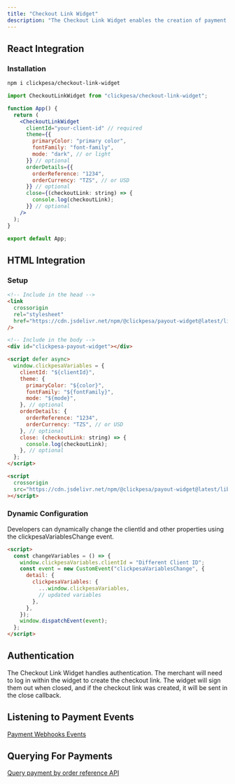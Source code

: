 ```yaml
---
title: "Checkout Link Widget"
description: "The Checkout Link Widget enables the creation of payment links that can be sent to customers, facilitating easy and secure payments."
---
```


## React Integration

### Installation

```bash
npm i clickpesa/checkout-link-widget
```

```jsx
import CheckoutLinkWidget from "clickpesa/checkout-link-widget";

function App() {
  return (
    <CheckoutLinkWidget
      clientId="your-client-id" // required
      theme={{
        primaryColor: "primary color",
        fontFamily: "font-family",
        mode: "dark", // or light
      }} // optional
      orderDetails={{
        orderReference: "1234",
        orderCurrency: "TZS", // or USD
      }} // optional
      close={(checkoutLink: string) => {
        console.log(checkoutLink);
      }} // optional
    />
  );
}

export default App;
```

## HTML Integration

### Setup

```html
<!-- Include in the head -->
<link
  crossorigin
  rel="stylesheet"
  href="https://cdn.jsdelivr.net/npm/@clickpesa/payout-widget@latest/lib/scripts/style.css"
/>

<!-- Include in the body -->
<div id="clickpesa-payout-widget"></div>

<script defer async>
  window.clickpesaVariables = {
    clientId: "${clientId}",
    theme: {
      primaryColor: "${color}",
      fontFamily: "${fontFamily}",
      mode: "${mode}",
    }, // optional
    orderDetails: {
      orderReference: "1234",
      orderCurrency: "TZS", // or USD
    }, // optional
    close: (checkoutLink: string) => {
      console.log(checkoutLink);
    }, // optional
  };
</script>

<script
  crossorigin
  src="https://cdn.jsdelivr.net/npm/@clickpesa/payout-widget@latest/lib/scripts/script.js"
></script>
```

### Dynamic Configuration

Developers can dynamically change the clientId and other properties using the clickpesaVariablesChange event.

```html
<script>
  const changeVariables = () => {
    window.clickpesaVariables.clientId = "Different Client ID";
    const event = new CustomEvent("clickpesaVariablesChange", {
      detail: {
        clickpesaVariables: {
          ...window.clickpesaVariables,
          // updated variables
        },
      },
    });
    window.dispatchEvent(event);
  };
</script>
```

## Authentication

The Checkout Link Widget handles authentication. The merchant will need to log in within the widget to create the checkout link. The widget will sign them out when closed, and if the checkout link was created, it will be sent in the close callback.

## Listening to Payment Events

[Payment Webhooks Events](/docs/embedded/application/setup)

## Querying For Payments

[Query payment by order reference API](/docs/embedded/application/setup)
